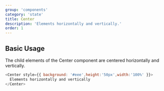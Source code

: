 ```yaml
---
group: 'components'
category: 'state'
title: Center
description: 'Elements horizontally and vertically.'
order: 1
---
```


## Basic Usage

The child elements of the Center component are centered horizontally and vertically.

```js live=true
<Center style={{ background: '#eee',height:'50px',width:'100%' }}>
  Elements horizontally and vertically
</Center>
